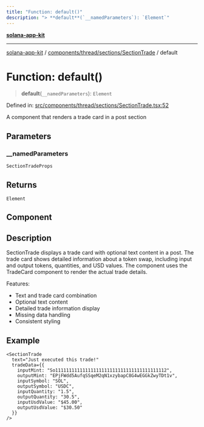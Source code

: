 ```yaml
---
title: "Function: default()"
description: "> **default**(`__namedParameters`): `Element`"
---
```


[**solana-app-kit**](../../../../../README.mdx)

***

[solana-app-kit](../../../../../README.mdx) / [components/thread/sections/SectionTrade](../README.mdx) / default

# Function: default()

> **default**(`__namedParameters`): `Element`

Defined in: [src/components/thread/sections/SectionTrade.tsx:52](https://github.com/SendArcade/solana-social-starter/blob/b27156124ee1831d644b1af765e8d55a2885cd4f/src/components/thread/sections/SectionTrade.tsx#L52)

A component that renders a trade card in a post section

## Parameters

### \_\_namedParameters

`SectionTradeProps`

## Returns

`Element`

## Component

## Description

SectionTrade displays a trade card with optional text content in a post.
The trade card shows detailed information about a token swap, including
input and output tokens, quantities, and USD values. The component uses
the TradeCard component to render the actual trade details.

Features:
- Text and trade card combination
- Optional text content
- Detailed trade information display
- Missing data handling
- Consistent styling

## Example

```tsx
<SectionTrade
  text="Just executed this trade!"
  tradeData={{
    inputMint: "So11111111111111111111111111111111111111112",
    outputMint: "EPjFWdd5AufqSSqeM2qN1xzybapC8G4wEGGkZwyTDt1v",
    inputSymbol: "SOL",
    outputSymbol: "USDC",
    inputQuantity: "1.5",
    outputQuantity: "30.5",
    inputUsdValue: "$45.00",
    outputUsdValue: "$30.50"
  }}
/>
```
